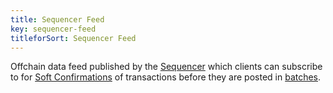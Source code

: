 ```yaml
---
title: Sequencer Feed
key: sequencer-feed
titleforSort: Sequencer Feed
---
```


Offchain data feed published by the [Sequencer](/intro/glossary#sequencer) which clients can subscribe to for
[Soft Confirmations](/intro/glossary#soft-confirmation) of transactions before they are posted in [batches](/intro/glossary#batch).
